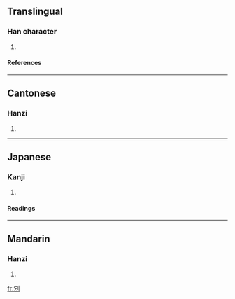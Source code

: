 ==Translingual==
===Han character===
{{Han char|rn=18|rad=刀|as=03|sn=5|four=8270<sub>0</sub>|canj=人弓中弓 (ONLN)}}
# {{defn|Han}}
====References====
{{Han ref|kx=0136.140|dkj=01863|dj=0307.100|hdz=10324.050|uh=5209|ud=21001|bh=C9BE|bd=51646}}
----
==Cantonese==
===Hanzi===
{{yue-hanzi|jyut=|y=gei1}}
# {{defn|Cantonese}}
----
==Japanese==
===Kanji===
{{ja-kanji|grade=|rs=刀03}}
# {{defn|Japanese}}
====Readings====
{{ja-readings|on=[[き]] (ki), [[け]] (ke)|kun=[[たつ]] (tatsu)}}
----
==Mandarin==
===Hanzi===
{{cmn-hanzi|pin=[[jī]] (ji1)|wg=chi<sup>1</sup>}}
# {{defn|Mandarin}}

[[fr:刉]]